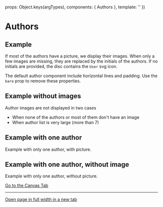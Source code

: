 
<Meta of={AuthorsStories} />

  props: Object.keys(argTypes),
  components: { Authors },
  template: '<Authors :authors="authors" :bare="bare" />'
})

# Authors

## Example

If most of the authors have a picture, we display their images.
When only a few images are missing, they are replaced by the initials of the authors.
If no initials are provided, the disc contains the `User` svg icon.

The default author component include horizontal lines and padding. Use the `bare` prop to remove these properties.

<Canvas>
  <Story of={AuthorsStories.Example} />
</Canvas>

<Controls />

## Example without images

Author images are not displayed in two cases

* When none of the authors or most of them don't have an image
* When author list is very large (more than 7)

<Canvas>
  <Story of={AuthorsStories.ExampleWOPictures} />
</Canvas>

## Example with one author

Example with only one author, with picture.

<Canvas>
  <Story of={AuthorsStories.OneAuthor} />
</Canvas>

## Example with one author, without image

Example with only one author, without picture.

<Canvas>
  <Story of={AuthorsStories.OneAuthorWOPicture} />
</Canvas>

<a href="?path=/story/components-authors--example">
  Go to the Canvas Tab
</a>

***

<a href="?id=components-authors--example&args=&viewMode=story" target="_blank">
  Open page in full width in a new tab
</a>

